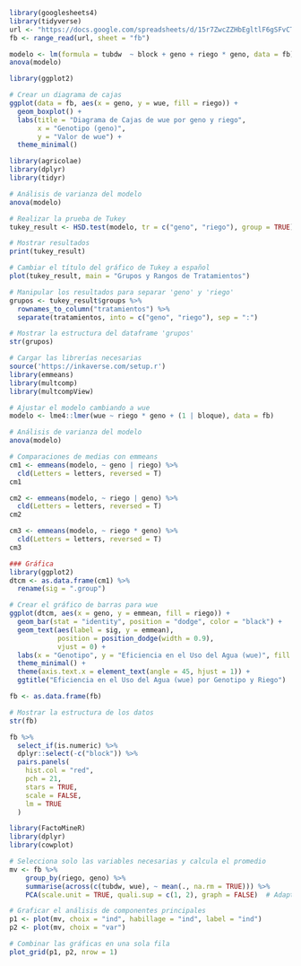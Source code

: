 ```r
library(googlesheets4)
library(tidyverse)
url <- "https://docs.google.com/spreadsheets/d/15r7ZwcZZHbEgltlF6gSFvCTFA-CFzVBWwg3mFlRyKPs/edit#gid=172957346"
fb <- range_read(url, sheet = "fb")
```

```r
modelo <- lm(formula = tubdw  ~ block + geno + riego * geno, data = fb)
anova(modelo)
```
```r
library(ggplot2)

# Crear un diagrama de cajas
ggplot(data = fb, aes(x = geno, y = wue, fill = riego)) +
  geom_boxplot() +
  labs(title = "Diagrama de Cajas de wue por geno y riego",
       x = "Genotipo (geno)",
       y = "Valor de wue") +
  theme_minimal()
```

```r
library(agricolae)
library(dplyr)
library(tidyr)

# Análisis de varianza del modelo
anova(modelo)

# Realizar la prueba de Tukey
tukey_result <- HSD.test(modelo, tr = c("geno", "riego"), group = TRUE)

# Mostrar resultados
print(tukey_result)

# Cambiar el título del gráfico de Tukey a español
plot(tukey_result, main = "Grupos y Rangos de Tratamientos")

# Manipular los resultados para separar 'geno' y 'riego'
grupos <- tukey_result$groups %>%
  rownames_to_column("tratamientos") %>%
  separate(tratamientos, into = c("geno", "riego"), sep = ":")

# Mostrar la estructura del dataframe 'grupos'
str(grupos)

```

```r
# Cargar las librerías necesarias
source('https://inkaverse.com/setup.r')
library(emmeans)
library(multcomp)
library(multcompView)

# Ajustar el modelo cambiando a wue
modelo <- lme4::lmer(wue ~ riego * geno + (1 | bloque), data = fb)

# Análisis de varianza del modelo
anova(modelo)

# Comparaciones de medias con emmeans
cm1 <- emmeans(modelo, ~ geno | riego) %>% 
  cld(Letters = letters, reversed = T)
cm1

cm2 <- emmeans(modelo, ~ riego | geno) %>% 
  cld(Letters = letters, reversed = T)
cm2

cm3 <- emmeans(modelo, ~ riego * geno) %>% 
  cld(Letters = letters, reversed = T)
cm3

### Gráfica
library(ggplot2)
dtcm <- as.data.frame(cm1) %>% 
  rename(sig = ".group")

# Crear el gráfico de barras para wue
ggplot(dtcm, aes(x = geno, y = emmean, fill = riego)) +
  geom_bar(stat = "identity", position = "dodge", color = "black") +
  geom_text(aes(label = sig, y = emmean),
            position = position_dodge(width = 0.9),
            vjust = 0) +
  labs(x = "Genotipo", y = "Eficiencia en el Uso del Agua (wue)", fill = "Riego") +
  theme_minimal() +
  theme(axis.text.x = element_text(angle = 45, hjust = 1)) +
  ggtitle("Eficiencia en el Uso del Agua (wue) por Genotipo y Riego")

```
```r
fb <- as.data.frame(fb)

# Mostrar la estructura de los datos
str(fb)
```
```r
fb %>%
  select_if(is.numeric) %>%
  dplyr::select(-c("block")) %>%
  pairs.panels(
    hist.col = "red",
    pch = 21,
    stars = TRUE,
    scale = FALSE,
    lm = TRUE
  )
```
```r
library(FactoMineR)
library(dplyr)
library(cowplot)

# Selecciona solo las variables necesarias y calcula el promedio
mv <- fb %>%
    group_by(riego, geno) %>%
    summarise(across(c(tubdw, wue), ~ mean(., na.rm = TRUE))) %>%
    PCA(scale.unit = TRUE, quali.sup = c(1, 2), graph = FALSE)  # Adaptamos quali.sup a las posiciones de 'riego' y 'geno'

# Graficar el análisis de componentes principales
p1 <- plot(mv, choix = "ind", habillage = "ind", label = "ind")
p2 <- plot(mv, choix = "var")

# Combinar las gráficas en una sola fila
plot_grid(p1, p2, nrow = 1)
```


